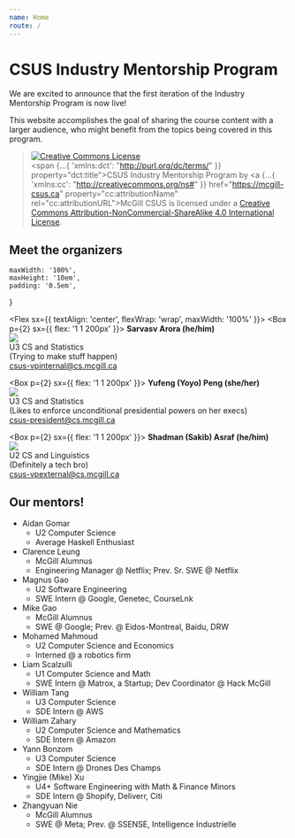 ```yaml
---
name: Home
route: /
---
```

# CSUS Industry Mentorship Program

We are excited to announce that the first iteration of the Industry Mentorship Program is now live!

This website accomplishes the goal of sharing the course content with a larger audience, who might benefit from the topics being covered in this program.



> <a rel="license" href="http://creativecommons.org/licenses/by-nc-sa/4.0/"><img alt="Creative Commons License" style="border-width:0" src="https://i.creativecommons.org/l/by-nc-sa/4.0/88x31.png" /></a><br /><span {...{ 'xmlns:dct': "http://purl.org/dc/terms/" }} property="dct:title">CSUS Industry Mentorship Program</span> by <a {...{ 'xmlns:cc': "http://creativecommons.org/ns#" }} href="https://mcgill-csus.ca" property="cc:attributionName" rel="cc:attributionURL">McGill CSUS</a> is licensed under a <a rel="license" href="http://creativecommons.org/licenses/by-nc-sa/4.0/">Creative Commons Attribution-NonCommercial-ShareAlike 4.0 International License</a>.

<!-- <a rel="license" href="http://creativecommons.org/licenses/by-nc-sa/4.0/"><img alt="Creative Commons License" style="border-width:0" src="https://i.creativecommons.org/l/by-nc-sa/4.0/88x31.png" /></a><br /><span xmlns:dct="http://purl.org/dc/terms/" property="dct:title">CSUS Industry Mentorship Program</span> by <a xmlns:cc="http://creativecommons.org/ns#" href="https://mcgill-csus.ca" property="cc:attributionName" rel="cc:attributionURL">McGill CSUS</a> is licensed under a <a rel="license" href="http://creativecommons.org/licenses/by-nc-sa/4.0/">Creative Commons Attribution-NonCommercial-ShareAlike 4.0 International License</a>. -->


<!-- <img src={SarvasvImg} css="max-width: 100%; height 'auto';"/> -->

## Meet the organizers

    maxWidth: '100%',
    maxHeight: '10em',
    padding: '0.5em',
}

<Flex sx={{ textAlign: 'center', flexWrap: 'wrap', maxWidth: '100%' }}>
  <Box p={2} sx={{ flex: '1 1 200px' }}>
    <b>Sarvasv Arora (he/him)</b> <br/>
    <a href="https://sarvasvarora.me"> <Image src={SarvasvImg} sx={imageStyle} /> </a> <br/>
    U3 CS and Statistics <br/>
    (Trying to make stuff happen) <br/>
    <a href="mailto:csus-vpinternal@cs.mcgill.ca?subject=[CSUS%20Industry%20Mentorship]">csus-vpinternal@cs.mcgill.ca</a>
  </Box>

  <Box p={2} sx={{ flex: '1 1 200px' }}>
    <b>Yufeng (Yoyo) Peng (she/her)</b> <br/>
    <a href="https://www.linkedin.com/in/yufeng-peng/"> <Image src={YoyoImg} sx={imageStyle} /> </a> <br/>
    U3 CS and Statistics <br/>
    (Likes to enforce unconditional presidential powers on her execs) <br/>
    <a href="mailto:csus-president@cs.mcgill.ca?subject=[CSUS%20Industry%20Mentorship]">csus-president@cs.mcgill.ca</a>
  </Box>

  <Box p={2} sx={{ flex: '1 1 200px' }}>
    <b>Shadman (Sakib) Asraf (he/him)</b> <br/>
    <a href="https://www.linkedin.com/in/sasraf/"> <Image src={SakibImg} sx={imageStyle} /> </a> <br/>
    U2 CS and Linguistics <br/>
    (Definitely a tech bro) <br/>
    <a href="mailto:csus-vpexternal@cs.mcgill.ca?subject=[CSUS%20Industry%20Mentorship]">csus-vpexternal@cs.mcgill.ca</a>
  </Box>
</Flex>


## Our mentors!

- Aidan Gomar
  - U2 Computer Science
  - Average Haskell Enthusiast
- Clarence Leung
  - McGill Alumnus
  - Engineering Manager @ Netflix; Prev. Sr. SWE @ Netflix
- Magnus Gao
  - U2 Software Engineering
  - SWE Intern @ Google, Genetec, CourseLnk
- Mike Gao
  - McGill Alumnus
  - SWE @ Google; Prev. @ Eidos-Montreal, Baidu, DRW
- Mohamed Mahmoud
  - U2 Computer Science and Economics
  - Interned @ a robotics firm
- Liam Scalzulli
  - U1 Computer Science and Math
  - SWE Intern @ Matrox, a Startup; Dev Coordinator @ Hack McGill
- William Tang
  - U3 Computer Science
  - SDE Intern @ AWS
- William Zahary
  - U2 Computer Science and Mathematics
  - SDE Intern @ Amazon
- Yann Bonzom
  - U3 Computer Science
  - SDE Intern @ Drones Des Champs
- Yingjie (Mike) Xu
  - U4+ Software Engineering with Math & Finance Minors
  - SDE Intern @ Shopify, Deliverr, Citi
- Zhangyuan Nie
  - McGill Alumnus
  - SWE @ Meta; Prev. @ SSENSE, Intelligence Industrielle